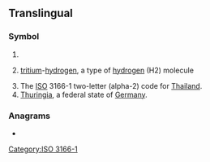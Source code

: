 {{also|th|Th|'th|-th|th'|.th|th-|Appendix:Variations of "th"}}
==Translingual==

===Symbol===
{{head|mul|symbol}}

# {{SI-unit-abb|tera|henry|[[electrical inductance]]}}
# {{lb|mul|chemistry}} [[tritium]]-[[hydrogen]], a type of [[hydrogen]] (H2) molecule
# The [[ISO]] 3166-1 two-letter (alpha-2) code for [[Thailand]].
# [[Thuringia]], a federal state of [[Germany]].

===Anagrams===

* {{l|mul|HT}}

[[Category:ISO 3166-1]]